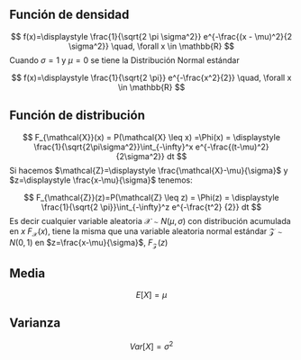 ## Función de densidad

$$
f(x)=\displaystyle \frac{1}{\sqrt{2 \pi \sigma^2}} e^{-\frac{(x - \mu)^2}{2 \sigma^2}} \quad, \forall x \in \mathbb{R}
$$
Cuando $\sigma = 1$ y $\mu=0$ se tiene la Distribución Normal estándar

$$
f(x)=\displaystyle \frac{1}{\sqrt{2 \pi}} e^{-\frac{x^2}{2}} \quad, \forall x \in \mathbb{R}
$$

## Función de distribución

$$
 F_{\mathcal{X}}(x) = P(\mathcal{X} \leq x) =\Phi(x) = \displaystyle \frac{1}{\sqrt{2\pi\sigma^2}}\int_{-\infty}^x  e^{-\frac{(t-\mu)^2} {2\sigma^2}} dt
$$
Si hacemos $\mathcal{Z}=\displaystyle \frac{\mathcal{X}-\mu}{\sigma}$ y $z=\displaystyle \frac{x-\mu}{\sigma}$ tenemos:

$$
F_{\mathcal{Z}}(z)=P(\mathcal{Z} \leq z) = \Phi(z) = \displaystyle \frac{1}{\sqrt{2 \pi}}\int_{-\infty}^z  e^{-\frac{t^2} {2}} dt
$$
Es decir cualquier variable aleatoria $\mathcal{X}\sim N(\mu,\sigma)$ con distribución acumulada en $x$ $F_\mathcal{X}(x)$, tiene la misma que una variable aleatoria normal estándar $\mathcal{Z}\sim N(0,1)$ en $z=\frac{x-\mu}{\sigma}$, $F_\mathcal{Z}(z)$

## Media

$$
E[X]=\mu
$$

## Varianza

$$
Var[X]=\sigma^2
$$
